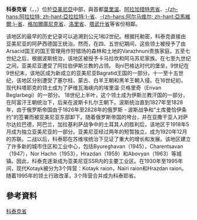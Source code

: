 {{Infobox settlement
| name                            = 科泰克
| native_name                     = Կոտայք
| native_name_lang                = hy<!-- ISO 639-2 code e.g. "fr" for French. -->
| settlement_type                 = [[亞美尼亞行政區劃|省]]
| image_skyline                   = 
| image_caption                   = Kotayk Province administration in Hrazdan
| image_flag                      = 
| image_shield = Kotayk marz gerb.jpg
| image_map = Kotayk in Armenia.svg
| map_caption = 科泰克省在亞美尼亞的位置
| coordinates = {{coord|40|25|N|44|45|E|region:AM_type:adm1st|display=inline,title}}
| subdivision_type = 國家
| subdivision_name = [[亞美尼亞|亞美尼亞]]
| seat_type = 首府<br />最大城市
| seat = [[赫拉茲丹|赫拉茲丹]]<br />[[阿博維揚_(亞美尼亞)|阿博維揚]]
| leader_title = 省長
| leader_name = [[羅曼諾斯·彼得羅森|羅曼諾斯·彼得羅森]]
| unit_pref                       = Metric<!-- or US or UK -->
| area_footnotes                  = 
| area_total_km2 = 2,086
| area_rank = [[亞美尼亞行政區劃|第八名]]
| area_note                       = 
| elevation_m                     = 
| population_footnotes            = <ref>{{Cite web |url=http://armstat.am/file/doc/99482213.pdf |title=Kotayk population, 2011 census |access-date=2020-08-04 |archive-date=2017-11-22 |archive-url=https://web.archive.org/web/20171122040510/http://www.armstat.am/file/doc/99482213.pdf |dead-url=no }}</ref>
| population_total                = 254,397
| population_as_of = 2011年
| population_rank = [[亞美尼亞行政區劃|第四名]]
| population_density_km2          = auto
| population_note                 = 
| population_est = 251,600<ref>{{Cite web |url=https://armstat.am/en/?nid=111 |title=存档副本 |access-date=2020-08-04 |archive-date=2021-03-25 |archive-url=https://web.archive.org/web/20210325124826/https://www.armstat.am/en/?nid=111 |dead-url=no }}</ref>
| pop_est_as_of = 2019年1月1日
| timezone1 = [[亚美尼亚标准时间|AMT]]（[[UTC+04:00|UTC+04:00]]）
| timezone1_DST                   = 
| postal_code_type = [[亚美尼亚邮政编码|郵政編碼]]
| postal_code = 2201–2506
| iso_code = {{le|AM.KT|ISO 3166-2:AM}}
| blank_name = {{le|FIPS 10-4|FIPS 10-4}}
| blank_info = AM05
| blank_name_sec2 = [[人类发展指数|HDI]]（2017年）
| blank_info_sec2 = 0.759<ref name="GlobalDataLab">{{Cite web|url=https://hdi.globaldatalab.org/areadata/shdi/|title=Sub-national HDI - Area Database - Global Data Lab|website=hdi.globaldatalab.org|language=en|access-date=2018-09-13|archive-date=2018-09-23|archive-url=https://web.archive.org/web/20180923120638/https://hdi.globaldatalab.org/areadata/shdi/|dead-url=no}}</ref><br/>{{color|#0c0|高}} · [[亞美尼亞各省人類發展指數列表|第二名]]
| website = [http://kotayk.mtad.am/ Official website]
}}
'''科泰克省'''（{{lang-hy|Կոտայք}}，{{IPA-hy|kɔˈtɑjkʰ|-|Hye-Kotayk.ogg}}，{{lang-en|Kotayk Province}}）位於[[亞美尼亞|亞美尼亞]]中部，與首都[[葉里溫|葉里溫]]、[[阿拉加措特恩省|阿拉加措特恩省]]、[[亞拉拉特省|-{zh-hans:阿拉拉特; zh-hant:亞拉拉特;}-省]]、[[亞馬維爾省|-{zh-hans:阿尔马维尔; zh-hant:亞馬維爾;}-省]]、[[格加爾庫尼克省|格加爾庫尼克省]]、[[洛里省|洛里省]]、[[塔武什省|塔武什省]]等省份相鄰。

该地区的最早的历史记录可以追溯到公元1和2世纪。根据托勒密，科泰克直接由亚美尼亚的阿萨西德国王统治。然而，在四、五世纪期间，这些领土被授予了由Arsacid国王的国王管理用作狩猎场的森林和土地的Varazhnuni贵族家庭。五至七世纪之后，根据波斯统治，该地区被授予卡马拉坎和阿马苏尼家族。在七至九世纪之间，亚美尼亚遭受了阿拉伯伊斯兰教的占领。 Bjni巴格达时代的堡垒，9世纪在9世纪末，该地区成为新成立的亚美尼亚Bagratid王国的一部分。十一至十五世纪，该地区分别遭受了塞尔柱、蒙古、白羊王朝和黑羊王朝入侵。在16世纪初，现代科塔耶克的领土成为了萨维瓦海峡内的埃里温·贝格里奇（Erivan Beglarbegi）的一部分。 18世纪上半叶，这个领土成为伊斯兰教汗国的一部分，在阿富汗王朝统治下，后来在波斯卡扎尔王朝下。波斯统治直到1827年至1828年，由于俄罗斯帝国由于1826年至2828年的俄罗斯 - 波斯战争和“土库曼恰伊条约”的签署而被亚美尼亚东部卸下。随着俄罗斯帝国的垮台，并在亚撒干亚人对萨尔达拉巴德，阿巴兰，加拉基利萨战争中的土耳其人的胜利后，该地区于1918年5月成为独立亚美尼亚的一部分。亚美尼亚经过两年的短暂独立，成为1920年12月的苏联。二战以后，科泰耶在苏维埃统治下见证了重大的增长和发展。该地区建立了许多新的城市住区和工业中心，包括Byureghavan（1945），Charentsavan（1947），Nor Hachn（1953），Hrazdan（1959）和Abovyan（1963）等城镇。因此，科泰克逐渐成为亚美尼亚SSR内的主要工业区。在1930年至1995年间，现代Kotayk被分为3个阵营：Kotayk raion，Nairi raion和Hrazdan raion。随着1995年的领土行政改革，3个阵营合并成为科泰耶省。

==參考資料==
{{reflist}}

{{Subdivisions of Armenia}}
{{Authority control}}

[[Category:科泰克省|]]